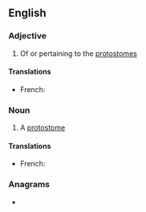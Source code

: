 ==English==

===Adjective===
{{en-adj|-}}

# Of or pertaining to the [[protostome]]s

====Translations====
{{trans-top|of or pertaining to the protostomes}}
* French: {{t|fr|protostomien}}
{{trans-mid}}
{{trans-bottom}}

===Noun===
{{en-noun}}

# A [[protostome]]

====Translations====
{{trans-top|a protostome}}
* French: {{t|fr|protostomien|m}}
{{trans-mid}}
{{trans-bottom}}

===Anagrams===
* {{l|en|somatotropin}}